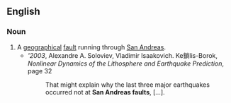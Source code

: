 ==English==

===Noun===
{{en-noun}}
# A [[geographical]] [[fault]] running through [[San Andreas]].
#*'''2003'', Alexandre A. Soloviev, Vladimir Isaakovich. Ke鎖lis-Borok, ''Nonlinear Dynamics of the Lithosphere and Earthquake Prediction'', page 32
#*: That might explain why the last three major earthquakes occurred not at '''San Andreas faults''', […].